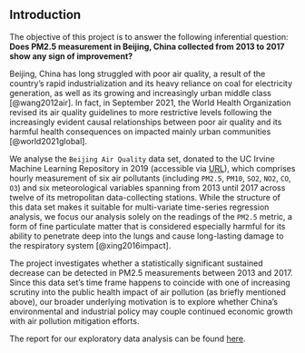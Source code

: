 ## Introduction

\label{sec:intro}

The objective of this project is to answer the following inferential question: **Does PM2.5 measurement in Beijing, China collected from 2013 to 2017 show any sign of improvement?**

Beijing, China has long struggled with poor air quality, a result of the country's rapid industrialization and its heavy reliance on coal for electricity generation, as well as its growing and increasingly urban middle class [@wang2012air]. In fact, in September 2021, the World Health Organization revised its air quality guidelines to more restrictive levels following the increasingly evident causal relationships between poor air quality and its harmful health consequences on impacted mainly urban communities [@world2021global].

We analyse the `Beijing Air Quality` data set, donated to the UC Irvine Machine Learning Repository in 2019 (accessible via [URL](https://archive-beta.ics.uci.edu/ml/datasets/beijing+multi+site+air+quality+data)), which comprises hourly measurement of six air pollutants (including `PM2.5`, `PM10`, `SO2`, `NO2`, `CO`, `O3`) and six meteorological variables spanning from 2013 until 2017 across twelve of its metropolitan data-collecting stations. While the structure of this data set makes it suitable for multi-variate time-series regression analysis, we focus our analysis solely on the readings of the `PM2.5` metric, a form of fine particulate matter that is considered especially harmful for its ability to penetrate deep into the lungs and cause long-lasting damage to the respiratory system [@xing2016impact].

The project investigates whether a statistically significant sustained decrease can be detected in PM2.5 measurements between 2013 and 2017. Since this data set's time frame happens to coincide with one of increasing scrutiny into the public health impact of air pollution (as briefly mentioned above), our broader underlying motivation is to explore whether China's environmental and industrial policy may couple continued economic growth with air pollution mitigation efforts.

The report for our exploratory data analysis can be found [here](https://github.com/UBC-MDS/DSCI_522_Beijing_Air_Quality/blob/main/src/Beijing_air_quality_EDA.md).
